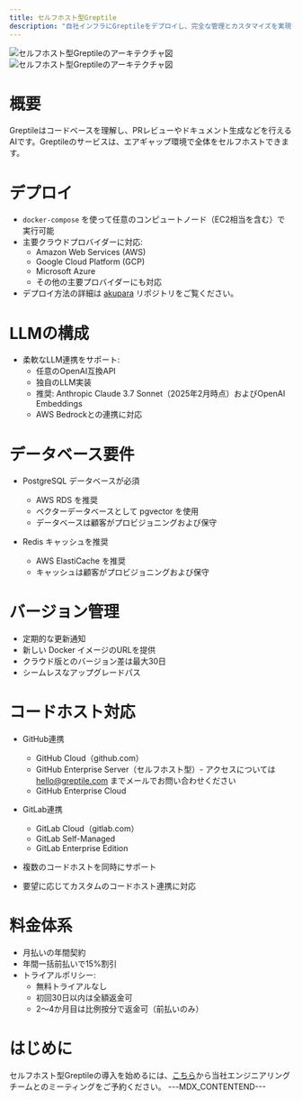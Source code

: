```yaml
---
title: セルフホスト型Greptile
description: "自社インフラにGreptileをデプロイし、完全な管理とカスタマイズを実現"
---
```

<Frame>
  <img
    className="dark:hidden"
    src="/images/selfhost-light.svg"
    alt="セルフホスト型Greptileのアーキテクチャ図"
  />
  <img
    className="hidden dark:block" 
    src="/images/selfhost-dark.svg"
    alt="セルフホスト型Greptileのアーキテクチャ図"
  />
</Frame>

# 概要

Greptileはコードベースを理解し、PRレビューやドキュメント生成などを行えるAIです。Greptileのサービスは、エアギャップ環境で全体をセルフホストできます。

# デプロイ

- `docker-compose` を使って任意のコンピュートノード（EC2相当を含む）で実行可能
- 主要クラウドプロバイダーに対応:
  - Amazon Web Services (AWS)
  - Google Cloud Platform (GCP)
  - Microsoft Azure
  - その他の主要プロバイダーにも対応
- デプロイ方法の詳細は [akupara](https://github.com/greptileai/akupara) リポジトリをご覧ください。

# LLMの構成

- 柔軟なLLM連携をサポート:
  - 任意のOpenAI互換API
  - 独自のLLM実装
  - 推奨: Anthropic Claude 3.7 Sonnet（2025年2月時点）およびOpenAI Embeddings
  - AWS Bedrockとの連携に対応

# データベース要件

- PostgreSQL データベースが必須
  - AWS RDS を推奨
  - ベクターデータベースとして pgvector を使用
  - データベースは顧客がプロビジョニングおよび保守

- Redis キャッシュを推奨
  - AWS ElastiCache を推奨
  - キャッシュは顧客がプロビジョニングおよび保守

# バージョン管理

- 定期的な更新通知
- 新しい Docker イメージのURLを提供
- クラウド版とのバージョン差は最大30日
- シームレスなアップグレードパス

# コードホスト対応

- GitHub連携
  - GitHub Cloud（github.com）
  - GitHub Enterprise Server（セルフホスト型）- アクセスについては hello@greptile.com までメールでお問い合わせください
  - GitHub Enterprise Cloud

- GitLab連携
  - GitLab Cloud（gitlab.com）
  - GitLab Self-Managed
  - GitLab Enterprise Edition

- 複数のコードホストを同時にサポート
- 要望に応じてカスタムのコードホスト連携に対応


# 料金体系

- 月払いの年間契約
- 年間一括前払いで15%割引
- トライアルポリシー:
  - 無料トライアルなし
  - 初回30日以内は全額返金可
  - 2〜4か月目は比例按分で返金可（前払いのみ）

# はじめに

セルフホスト型Greptileの導入を始めるには、[こちら](https://cal.com/team/greptile/demo)から当社エンジニアリングチームとのミーティングをご予約ください。
---MDX_CONTENTEND---